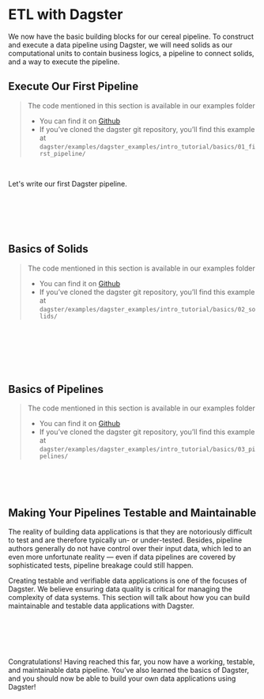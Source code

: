 




# ETL with Dagster

We now have the basic building blocks for our cereal pipeline. To construct and execute a data
pipeline using Dagster, we will need solids as our computational units to contain business logics,
a pipeline to connect solids, and a way to execute the pipeline.

## Execute Our First Pipeline

> The code mentioned in this section is available in our examples folder
>
> - You can find it on [Github](https://github.com/dagster-io/dagster/tree/master/examples/dagster_examples/intro_tutorial/basics/01_first_pipeline/)
> - If you’ve cloned the dagster git repository, you’ll find this example at `dagster/examples/dagster_examples/intro_tutorial/basics/01_first_pipeline/`

<br />

Let's write our first Dagster pipeline.

<HelloSolid />

<br />

<HelloPipeline />

<br />

<ExecutePipeline />

<br />

<br />

## Basics of Solids

> The code mentioned in this section is available in our examples folder
>
> - You can find it on [Github](https://github.com/dagster-io/dagster/tree/master/examples/dagster_examples/intro_tutorial/basics/02_solids/)
> - If you’ve cloned the dagster git repository, you’ll find this example at `dagster/examples/dagster_examples/intro_tutorial/basics/02_solids/`

<InputsInConfig />

<br />

<ExecuteWithConfig />

<br />

<ConfigInConfig />

<br />

<MultipleOutputs />

<br />

<br />

## Basics of Pipelines

> The code mentioned in this section is available in our examples folder
>
> - You can find it on [Github](https://github.com/dagster-io/dagster/tree/master/examples/dagster_examples/intro_tutorial/basics/03_pipelines/)
> - If you’ve cloned the dagster git repository, you’ll find this example at `dagster/examples/dagster_examples/intro_tutorial/basics/03_pipelines/`

<br />

<ConnectSolids />

<br />

<br />

## Making Your Pipelines Testable and Maintainable

The reality of building data applications is that they are notoriously difficult to test and are
therefore typically un- or under-tested. Besides, pipeline authors generally do not have control
over their input data, which led to an even more unfortunate reality — even if data pipelines are
covered by sophisticated tests, pipeline breakage could still happen.

Creating testable and verifiable data applications is one of the focuses of Dagster. We believe
ensuring data quality is critical for managing the complexity of data systems. This section will
talk about how you can build maintainable and testable data applications with Dagster.

<TestingDagster />

<br />

<PythonTypedInputs />

<br />

<DagsterTypes />

<br />

<Expectations />

<br />

Congratulations! Having reached this far, you now have a working, testable, and maintainable data pipeline. You’ve also learned the basics of Dagster, and you should now be able to build your own data applications using Dagster!

<br />

